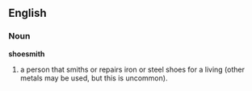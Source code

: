 ==English==
=== Noun ===
'''shoesmith'''
# a person that smiths or repairs iron or steel shoes for a living (other metals may be used, but this is uncommon).
